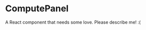 
<Meta title="@flapjs/modules/fa/drawer/compute/ComputePanel"
    component={ComputePanel}/>

# ComputePanel

A React component that needs some love. Please describe me! :(

<Props of={ComputePanel}/>


